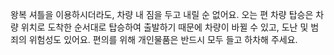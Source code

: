 왕복 셔틀을 이용하시더라도, 차량 내 짐을 두고 내릴 순 없어요.
오는 편 차량 탑승은 차량 위치로 도착한 순서대로 탑승하여 출발하기 때문에 차량이 바뀔 수 있고, 도난 및 범죄의 위험성도 있어요. 편의를 위해 개인물품은 반드시 모두 들고 하차해 주세요.
